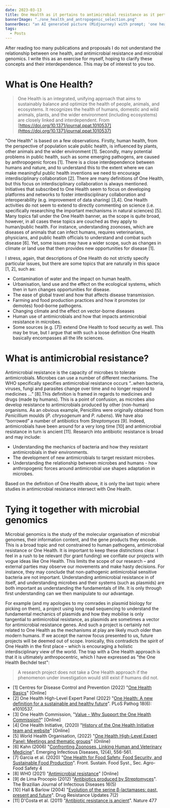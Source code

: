```yaml
---
date: 2023-03-13
title: One Health as it pertains to antimicrobial resistance as it pertains to microbial genomics
bannerImage: "./one_health_and_antropogenic_selection.png"
bannerDesc: "an AI generated picture (Midjourney) with prompt; 'one health and antropogenic selection'. You can share and adapt this image following a CC BY-SA 4.0 licence."
tags:
  - Posts
---
```


After reading too many publications and proposals I do not understand the relationship between one health, and antimicrobial resistance and microbial genomics. I write this as an exercise for myself, hoping to clarify these concepts and their interdependence. This may be of interest to you too.

# What is One Health?

> One Health is an integrated, unifying approach that aims to sustainably balance and optimize the health of people, animals, and ecosystems. It recognizes the health of humans, domestic and wild animals, plants, and the wider environment (including ecosystems) are closely linked and interdependent. From [https://doi.org/10.1371/journal.ppat.1010537](https://doi.org/10.1371/journal.ppat.1010537)

"One Health" is based on a few observations. Firstly, human health, from the perspective of population scale public health, is influenced by plants, other animals and the wider environment [1]. Secondly, many potential problems in public health, such as some emerging pathogens, are caused by anthropogenic forces [1]. There is a close interdependence between humans and nature, and to understand this to the extent where we can make meaningful public health inventions we need to encourage interdisciplinary collaboration [2]. There are many definitions of One Health, but this focus on interdisciplinary collaboration is always mentioned. Initiatives that subscribed to One Health seem to focus on developing platforms and networks to foster interdisciplinary collaboration and interoperability (e.g. improvement of data sharing) [3,4]. One Health activities do not seem to extend to directly commenting on science (i.e. specifically researching the important mechanisms in natural sciences) [5]. Many topics fall under the One Health banner, as the scope is quite broad, however, in all cases these topics are couched as they apply to human/public health. For instance, understanding zoonoses, which are diseases of animals that can infect humans, requires veterinarians, physicians, and public health officials to understand and combat such disease [6]. Yet, some issues may have a wider scope, such as changes in climate or land use that then provides new opportunities for disease [1].

I stress, again, that descriptions of One Health do not strictly specify particular issues, but there are some topics that are naturally in this space [1, 2], such as:

- Contamination of water and the impact on human health.
- Urbanisation, land use and the effect on the ecological systems, which then in turn changes opportunities for disease.
- The ease of global travel and how that affects disease transmission.
- Farming and food production practices and how it promotes (or demotes) food-borne pathogens.
- Changing climate and the effect on vector-borne diseases
- Human use of antimicrobials and how that impacts antimicrobial resistance in microbes.
- Some sources (e.g. [7]) extend One Health to food security as well. This may be true, but I argue that with such a loose definition One Health basically encompasses all the life sciences.

# What is antimicrobial resistance?

Antimicrobial resistance is the capacity of microbes to tolerate antimicrobials. Microbes can use a number of different mechanisms. The WHO specifically specifies antimicrobial resistance occurs “..when bacteria, viruses, fungi and parasites change over time and no longer respond to medicines ...” [8].This definition is framed in regards to medicines and drugs (made by humans). This is a point of confusion, as microbes also develop resistance to antimicrobials produced by other (non-human) organisms. As an obvious example, Penicillins were originally obtained from _Penicillium_ moulds (_P. chrysogenum_ and _P. rubens_). We have also “borrowed” a number of antibiotics from _Streptomyces_ [9]. Indeed, antimicrobials have been around for a very long time [10] and antimicrobial resistance in turn is ancient [11]. Research into antibiotic resistance is broad and may include:

- Understanding the mechanics of bacteria and how they resistant antimicrobials in their environments.
- The development of new antimicrobials to target resistant microbes.
- Understanding the relationship between microbes and humans - how anthropogenic forces around antimicrobial use shapes adaptation in microbes.

Based on the definition of One Health above, it is only the last topic where studies in antimicrobial resistance intersect with One Health.

# Tying it together with microbial genomics

Microbial genomics is the study of the molecular organisation of microbial genomes, their information content, and the gene products they encode. This is a broad topic and not constrained to human pathogens, antimicrobial resistance or One Health. It is important to keep these distinctions clear. I feel in a rush to be relevant (for grant funding) we conflate our projects with vogue ideas like One Health. This limits the scope of our research – and external parties may observe our movements and make hasty decisions. For instance, they may conclude that non-pathogenic antimicrobial sensitive bacteria are not important. Understanding antimicrobial resistance in of itself, and understanding microbes and their systems (such as plasmids) are both important as understanding the fundamentals of life. It is only through first understanding can we then manipulate to our advantage.

For example (and my apologies to my comrades in plasmid biology for picking on them), a project using long read sequencing to understand the fundamental mechanics of plasmids and how they mobilise is only tangential to antimicrobial resistance, as plasmids are sometimes a vector for antimicrobial resistance genes. And such a project is certainly not related to One Health as the mechanisms at play are likely much older than modern humans. If we accept the narrow focus presented to us, future projects will be deemed out of scope. Ironically, this contradicts the spirit of One Health in the first place – which is encouraging a holistic interdisciplinary view of the world. The trap with a One Health approach is that it is ultimately anthropocentric, which I have expressed as "the One Health Bechdel test":

> A research project does not take a One Health approach if the phenomenon under investigation would still exist if humans did not.

- [1] Centres for Disease Control and Prevention (2022) "[One Health Basics](https://www.cdc.gov/onehealth/basics/index.html)" [Online]
- [2] One Health High-Level Expert Panel (2022) "[One Health: A new definition for a sustainable and healthy future](https://doi.org/10.1371/journal.ppat.1010537)". PLoS Pathog 18(6): e1010537.
- [3] One Health Commission, "[Value - Why Support the One Health Commission?](https://www.onehealthcommission.org/en/sponsorship/why_support_the_commission/)" [Online]
- [4] One Health Initiative, (2020) "[History of the One Health Initiative team and website](https://onehealthinitiative.com/history-of-the-one-health-initiative-team-and-website/)" [Online]
- [5] World Health Organisation, (2022) "[One Health High-Level Expert Panel: Meetings and thematic groups](https://www.who.int/groups/one-health-high-level-expert-panel/meetings-and-working-groups)" (Online)
- [6] Kahn (2006) "[Confronting Zoonoses, Linking Human and Veterinary Medicine](https://doi.org/10.3201/eid1204.050956)". Emerging Infectious Diseases, 12(4), 556-561.
- [7] Garcia et al. (2020) "[One Health for Food Safety, Food Security, and Sustainable Food Production](https://doi.org/10.3389/fsufs.2020.00001)". Front. Sustain. Food Syst., Sec. Agro-Food Safety 4
- [8] WHO (2021) "[Antimicrobial resistance](https://www.who.int/en/news-room/fact-sheets/detail/antimicrobial-resistance)" [Online]
- [9] de Lima Procopio (2012) "[Antibiotics produced by Streptomyces](https://doi.org/10.1016/j.bjid.2012.08.014)". The Brazilian Journal of Infectious Diseases 16(5)
- [10] Hall & Barlow (2004) "[Evolution of the serine β-lactamases: past, present and future](https://doi.org/10.1016/j.drup.2004.02.003)". Drug Resistance Updates 7(2)
- [11] D'Costa et al. (2011) "[Antibiotic resistance is ancient](https://doi.org/10.1038/nature10388)". Nature 477
